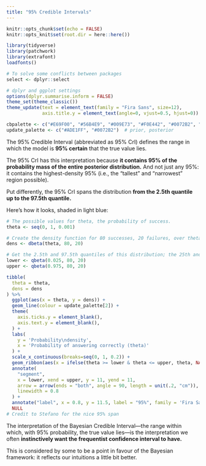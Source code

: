 ```yaml
---
title: "95% Credible Intervals"
---
```


```r
knitr::opts_chunk$set(echo = FALSE)
knitr::opts_knit$set(root.dir = here::here())

library(tidyverse)
library(patchwork)
library(extrafont)
loadfonts()

# To solve some conflicts between packages
select <- dplyr::select

# dplyr and ggplot settings
options(dplyr.summarise.inform = FALSE)
theme_set(theme_classic())
theme_update(text = element_text(family = "Fira Sans", size=12),
             axis.title.y = element_text(angle=0, vjust=0.5, hjust=0))

cbpalette <- c("#E69F00", "#56B4E9", "#009E73", "#F0E442", "#0072B2", "#D55E00", "#CC79A7")
update_palette <- c("#ADE1FF", "#0072B2")  # prior, posterior
```


The 95% Credible Interval (abbreviated as 95% CrI) defines the range in which the model is **95% certain** that the true value lies.

The 95% CrI has this interpretation because **it contains 95% of the probability mass of the entire posterior distribution.**
And not just any 95%: it contains the highest-density 95% (i.e., the "tallest" and "narrowest" region possible).

Put differently, the 95% CrI spans the distribution **from the 2.5th quantile up to the 97.5th quantile.**

Here's how it looks, shaded in light blue:

```r
# The possible values for theta, the probability of success.
theta <- seq(0, 1, 0.001)

# Create the density function for 80 successes, 20 failures, over theta.
dens <- dbeta(theta, 80, 20)

# Get the 2.5th and 97.5th quantiles of this distribution; the 25th and 975th elements
lower <- qbeta(0.025, 80, 20)
upper <- qbeta(0.975, 80, 20)

tibble(
  theta = theta,
  dens = dens
) %>%
  ggplot(aes(x = theta, y = dens)) +
  geom_line(colour = update_palette[2]) +
  theme(
    axis.ticks.y = element_blank(),
    axis.text.y = element_blank(),
  ) +
  labs(
    y = 'Probability\ndensity',
    x = 'Probability of answering correctly (theta)'
  ) +
  scale_x_continuous(breaks=seq(0, 1, 0.2)) +
  geom_ribbon(aes(x = ifelse(theta >= lower & theta <= upper, theta, NA), ymin = 0, ymax = dens), alpha = 0.3, fill = "#0072B2") +
  annotate(
    "segment",
    x = lower, xend = upper, y = 11, yend = 11,
    arrow = arrow(ends = "both", angle = 90, length = unit(.2, "cm")),
    linewidth = 0.8
  ) +
  annotate("label", x = 0.8, y = 11.5, label = "95%", family = 'Fira Sans') +
  NULL
# Credit to Stefano for the nice 95% span
```

The interpretation of the Bayesian Credible Interval—the range within which, with 95% probability, the true value lies—is the interpretation we often **instinctively want the frequentist confidence interval to have.**

This is considered by some to be a point in favour of the Bayesian framework: it reflects our intuitions a little bit better.
